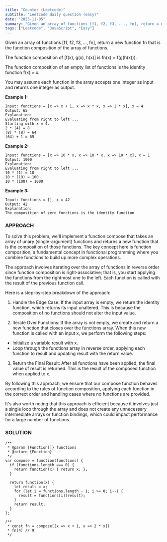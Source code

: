 ```yaml
---
title: "Counter (Leetcode)"
subtitle: "Leetcode daily question (easy)"
date: "2023-11-05"
summary: "Given an array of functions [f1, f2, f3, ..., fn], return a new function fn that is the function composition of the array of functions."
tags: ["Leetcode", "JavaScript", "Easy"]
---
```


Given an array of functions [f1, f2, f3, ..., fn], return a new function fn that is the function composition of the array of functions.

The function composition of [f(x), g(x), h(x)] is fn(x) = f(g(h(x))).

The function composition of an empty list of functions is the identity function f(x) = x.

You may assume each function in the array accepts one integer as input and returns one integer as output.


**Example 1:**

```
Input: functions = [x => x + 1, x => x * x, x => 2 * x], x = 4
Output: 65
Explanation:
Evaluating from right to left ...
Starting with x = 4.
2 * (4) = 8
(8) * (8) = 64
(64) + 1 = 65
```

**Example 2:**

```
Input: functions = [x => 10 * x, x => 10 * x, x => 10 * x], x = 1
Output: 1000
Explanation:
Evaluating from right to left ...
10 * (1) = 10
10 * (10) = 100
10 * (100) = 1000
```

**Example 3:**

```
Input: functions = [], x = 42
Output: 42
Explanation:
The composition of zero functions is the identity function
```

### APPROACH


To solve this problem, we'll implement a function compose that takes an array of unary (single-argument) functions and returns a new function that is the composition of those functions. The key concept here is function composition, a fundamental concept in functional programming where you combine functions to build up more complex operations.

The approach involves iterating over the array of functions in reverse order since function composition is right-associative; that is, you start applying the functions from the rightmost one to the left. Each function is called with the result of the previous function call.

Here is a step-by-step breakdown of the approach:

1. Handle the Edge Case: If the input array is empty, we return the identity function, which returns its input unaltered. This is because the composition of no functions should not alter the input value.

2. Iterate Over Functions: If the array is not empty, we create and return a new function that closes over the functions array. When this new function is called with an input x, we perform the following steps:
* Initialize a variable result with x.
* Loop through the functions array in reverse order, applying each function to result and updating result with the return value.

3. Return the Final Result: After all functions have been applied, the final value of result is returned. This is the result of the composed function when applied to x.

By following this approach, we ensure that our compose function behaves according to the rules of function composition, applying each function in the correct order and handling cases where no functions are provided.

It's also worth noting that this approach is efficient because it involves just a single loop through the array and does not create any unnecessary intermediate arrays or function bindings, which could impact performance for a large number of functions.

### SOLUTION

```tsx
/**
 * @param {Function[]} functions
 * @return {Function}
 */
var compose = function(functions) {
  if (functions.length === 0) {
    return function(x) { return x; };
  }

  return function(x) {
    let result = x;
    for (let i = functions.length - 1; i >= 0; i--) {
      result = functions[i](result);
    }
    return result;
  }
};

/**
 * const fn = compose([x => x + 1, x => 2 * x])
 * fn(4) // 9
 */
```
